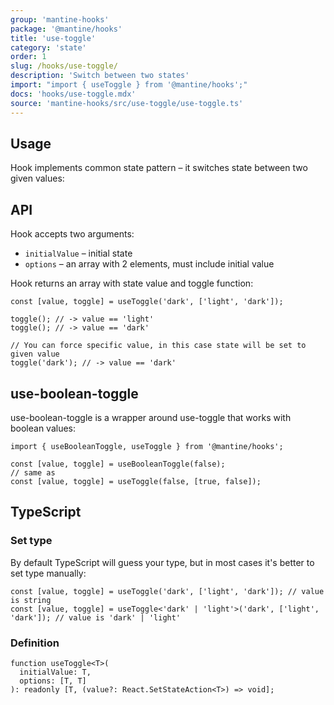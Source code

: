 ```yaml
---
group: 'mantine-hooks'
package: '@mantine/hooks'
title: 'use-toggle'
category: 'state'
order: 1
slug: /hooks/use-toggle/
description: 'Switch between two states'
import: "import { useToggle } from '@mantine/hooks';"
docs: 'hooks/use-toggle.mdx'
source: 'mantine-hooks/src/use-toggle/use-toggle.ts'
---
```



## Usage

Hook implements common state pattern – it switches state between two given values:

<Demo data={HooksDemos.useToggleHook} />

## API

Hook accepts two arguments:

- `initialValue` – initial state
- `options` – an array with 2 elements, must include initial value

Hook returns an array with state value and toggle function:

```tsx
const [value, toggle] = useToggle('dark', ['light', 'dark']);

toggle(); // -> value == 'light'
toggle(); // -> value == 'dark'

// You can force specific value, in this case state will be set to given value
toggle('dark'); // -> value == 'dark'
```

## use-boolean-toggle

use-boolean-toggle is a wrapper around use-toggle that works with boolean values:

```tsx
import { useBooleanToggle, useToggle } from '@mantine/hooks';

const [value, toggle] = useBooleanToggle(false);
// same as
const [value, toggle] = useToggle(false, [true, false]);
```

## TypeScript

### Set type

By default TypeScript will guess your type, but in most cases it's better to set type manually:

```tsx
const [value, toggle] = useToggle('dark', ['light', 'dark']); // value is string
const [value, toggle] = useToggle<'dark' | 'light'>('dark', ['light', 'dark']); // value is 'dark' | 'light'
```

### Definition

```tsx
function useToggle<T>(
  initialValue: T,
  options: [T, T]
): readonly [T, (value?: React.SetStateAction<T>) => void];
```
